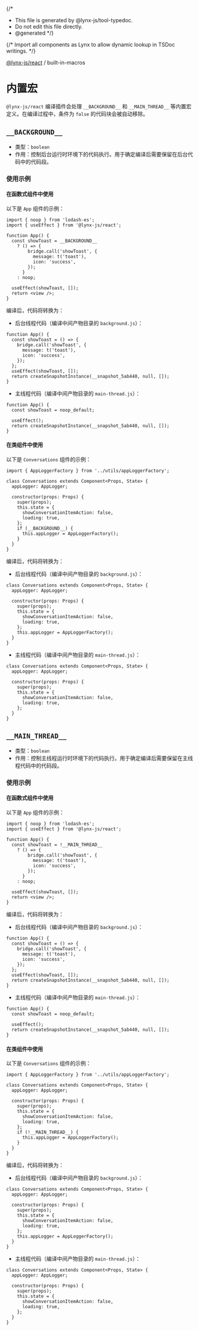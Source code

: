 {/*
* This file is generated by @lynx-js/tool-typedoc.
* Do not edit this file directly.
* @generated
*/}

{/* Import all components as Lynx to allow dynamic lookup in TSDoc writings. */}


[@lynx-js/react](/api/react/index.mdx) / built-in-macros

# 内置宏

`@lynx-js/react` 编译插件会处理 `__BACKGROUND__` 和 `__MAIN_THREAD__` 等内置宏定义。在编译过程中，条件为 `false` 的代码块会被自动移除。

## `__BACKGROUND__`

- 类型：`boolean`
- 作用：控制后台运行时环境下的代码执行。用于确定编译后需要保留在后台代码中的代码段。

### 使用示例

#### 在函数式组件中使用

以下是 `App` 组件的示例：

```tsx
import { noop } from 'lodash-es';
import { useEffect } from '@lynx-js/react';

function App() {
  const showToast = __BACKGROUND__
    ? () => {
        bridge.call('showToast', {
          message: t('toast'),
          icon: 'success',
        });
      }
    : noop;

  useEffect(showToast, []);
  return <view />;
}
```

编译后，代码将转换为：

- 后台线程代码（编译中间产物目录的 `background.js`）：

```tsx
function App() {
  const showToast = () => {
    bridge.call('showToast', {
      message: t('toast'),
      icon: 'success',
    });
  };
  useEffect(showToast, []);
  return createSnapshotInstance(__snapshot_5ab440, null, []);
}
```

- 主线程代码（编译中间产物目录的 `main-thread.js`）：

```tsx
function App() {
  const showToast = noop_default;

  useEffect();
  return createSnapshotInstance(__snapshot_5ab440, null, []);
}
```

#### 在类组件中使用

以下是 `Conversations` 组件的示例：

```tsx
import { AppLoggerFactory } from '../utils/appLoggerFactory';

class Conversations extends Component<Props, State> {
  appLogger: AppLogger;

  constructor(props: Props) {
    super(props);
    this.state = {
      showConversationItemAction: false,
      loading: true,
    };
    if (__BACKGROUND__) {
      this.appLogger = AppLoggerFactory();
    }
  }
}
```

编译后，代码将转换为：

- 后台线程代码（编译中间产物目录的 `background.js`）：

```tsx
class Conversations extends Component<Props, State> {
  appLogger: AppLogger;

  constructor(props: Props) {
    super(props);
    this.state = {
      showConversationItemAction: false,
      loading: true,
    };
    this.appLogger = AppLoggerFactory();
  }
}
```

- 主线程代码（编译中间产物目录的 `main-thread.js`）：

```tsx
class Conversations extends Component<Props, State> {
  appLogger: AppLogger;

  constructor(props: Props) {
    super(props);
    this.state = {
      showConversationItemAction: false,
      loading: true,
    };
  }
}
```

## `__MAIN_THREAD__`

- 类型：`boolean`
- 作用：控制主线程运行时环境下的代码执行。用于确定编译后需要保留在主线程代码中的代码段。

### 使用示例

#### 在函数式组件中使用

以下是 `App` 组件的示例：

```tsx
import { noop } from 'lodash-es';
import { useEffect } from '@lynx-js/react';

function App() {
  const showToast = !__MAIN_THREAD__
    ? () => {
        bridge.call('showToast', {
          message: t('toast'),
          icon: 'success',
        });
      }
    : noop;

  useEffect(showToast, []);
  return <view />;
}
```

编译后，代码将转换为：

- 后台线程代码（编译中间产物目录的 `background.js`）：

```tsx
function App() {
  const showToast = () => {
    bridge.call('showToast', {
      message: t('toast'),
      icon: 'success',
    });
  };
  useEffect(showToast, []);
  return createSnapshotInstance(__snapshot_5ab440, null, []);
}
```

- 主线程代码（编译中间产物目录的 `main-thread.js`）：

```tsx
function App() {
  const showToast = noop_default;

  useEffect();
  return createSnapshotInstance(__snapshot_5ab440, null, []);
}
```

#### 在类组件中使用

以下是 `Conversations` 组件的示例：

```tsx
import { AppLoggerFactory } from '../utils/appLoggerFactory';

class Conversations extends Component<Props, State> {
  appLogger: AppLogger;

  constructor(props: Props) {
    super(props);
    this.state = {
      showConversationItemAction: false,
      loading: true,
    };
    if (!__MAIN_THREAD__) {
      this.appLogger = AppLoggerFactory();
    }
  }
}
```

编译后，代码将转换为：

- 后台线程代码（编译中间产物目录的 `background.js`）：

```tsx
class Conversations extends Component<Props, State> {
  appLogger: AppLogger;

  constructor(props: Props) {
    super(props);
    this.state = {
      showConversationItemAction: false,
      loading: true,
    };
    this.appLogger = AppLoggerFactory();
  }
}
```

- 主线程代码（编译中间产物目录的 `main-thread.js`）：

```tsx
class Conversations extends Component<Props, State> {
  appLogger: AppLogger;

  constructor(props: Props) {
    super(props);
    this.state = {
      showConversationItemAction: false,
      loading: true,
    };
  }
}
```
